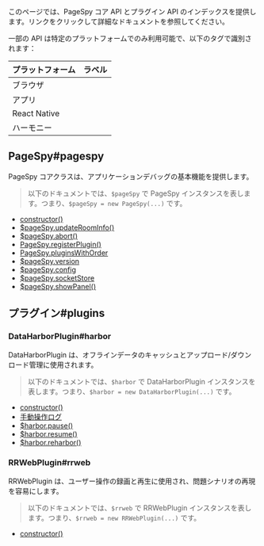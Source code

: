
このページでは、PageSpy コア API とプラグイン API のインデックスを提供します。リンクをクリックして詳細なドキュメントを参照してください。

一部の API は特定のプラットフォームでのみ利用可能で、以下のタグで識別されます：

| プラットフォーム | ラベル                           |
| ---------------- | ------------------------------ |
| ブラウザ         | <PlatformTag type="browser" /> |
| アプリ           | <PlatformTag type="mp" />      |
| React Native     | <PlatformTag type="rn" />      |
| ハーモニー       | <PlatformTag type="harmony" /> |

## PageSpy#pagespy

PageSpy コアクラスは、アプリケーションデバッグの基本機能を提供します。

> 以下のドキュメントでは、`$pageSpy` で PageSpy インスタンスを表します。つまり、`$pageSpy = new PageSpy(...)` です。

- [constructor()](./pagespy#constructor)
- [$pageSpy.updateRoomInfo()](./pagespy#updateRoomInfo)
- [$pageSpy.abort()](./pagespy#abort)
- [PageSpy.registerPlugin()](./pagespy#registerPlugin)
- [PageSpy.pluginsWithOrder](./pagespy#pluginsWithOrder)
- [$pageSpy.version](./pagespy#version)
- [$pageSpy.config](./pagespy#config)
- [$pageSpy.socketStore](./pagespy#socketStore)
- [$pageSpy.showPanel()](./pagespy#showPanel) <PlatformTag type="mp" />


## プラグイン#plugins

### DataHarborPlugin#harbor

DataHarborPlugin は、オフラインデータのキャッシュとアップロード/ダウンロード管理に使用されます。

> 以下のドキュメントでは、`$harbor` で DataHarborPlugin インスタンスを表します。つまり、`$harbor = new DataHarborPlugin(...)` です。

- [constructor()](./data-harbor#constructor)
- [手動操作ログ](./data-harbor#onOfflineLog)
- [$harbor.pause()](./data-harbor#pause)
- [$harbor.resume()](./data-harbor#resume)
- [$harbor.reharbor()](./data-harbor#reharbor)

### RRWebPlugin#rrweb

RRWebPlugin は、ユーザー操作の録画と再生に使用され、問題シナリオの再現を容易にします。

> 以下のドキュメントでは、`$rrweb` で RRWebPlugin インスタンスを表します。つまり、`$rrweb = new RRWebPlugin(...)` です。

- [constructor()](./rrweb#constructor)
